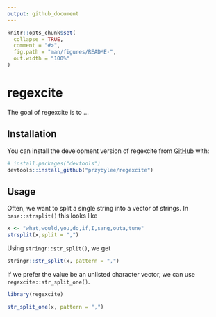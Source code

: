 ```yaml
---
output: github_document
---
```


<!-- README.md is generated from README.Rmd. Please edit that file -->

```r
knitr::opts_chunk$set(
  collapse = TRUE,
  comment = "#>",
  fig.path = "man/figures/README-",
  out.width = "100%"
)
```

# regexcite

<!-- badges: start -->
<!-- badges: end -->

The goal of regexcite is to ...

## Installation

You can install the development version of regexcite from [GitHub](https://github.com/) with:

``` r
# install.packages("devtools")
devtools::install_github("przybylee/regexcite")
```

## Usage

Often, we want to split a single string into a vector of strings.  In `base::strsplit()` this looks like
```r
x <- "what,would,you,do,if,I,sang,outa,tune"
strsplit(x,split = ",")
```

Using `stringr::str_split()`, we get
```r
stringr::str_split(x, pattern = ",")
```

If we prefer the value be an unlisted character vector, we can use `regexcite::str_split_one()`.

```r
library(regexcite)

str_split_one(x, pattern = ",")
```

